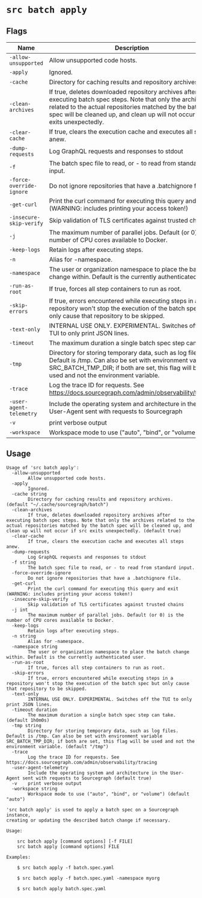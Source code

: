 # `src batch apply`


## Flags

|           Name           |                                                                                                                      Description                                                                                                                      |        Default Value         |
| ------------------------ | ----------------------------------------------------------------------------------------------------------------------------------------------------------------------------------------------------------------------------------------------------- | ---------------------------- |
| `-allow-unsupported`     | Allow unsupported code hosts.                                                                                                                                                                                                                         | `false`                      |
| `-apply`                 | Ignored.                                                                                                                                                                                                                                              | `false`                      |
| `-cache`                 | Directory for caching results and repository archives.                                                                                                                                                                                                | `~/.cache/sourcegraph/batch` |
| `-clean-archives`        | If true, deletes downloaded repository archives after executing batch spec steps. Note that only the archives related to the actual repositories matched by the batch spec will be cleaned up, and clean up will not occur if src exits unexpectedly. | `true`                       |
| `-clear-cache`           | If true, clears the execution cache and executes all steps anew.                                                                                                                                                                                      | `false`                      |
| `-dump-requests`         | Log GraphQL requests and responses to stdout                                                                                                                                                                                                          | `false`                      |
| `-f`                     | The batch spec file to read, or - to read from standard input.                                                                                                                                                                                        |                              |
| `-force-override-ignore` | Do not ignore repositories that have a .batchignore file.                                                                                                                                                                                             | `false`                      |
| `-get-curl`              | Print the curl command for executing this query and exit (WARNING: includes printing your access token!)                                                                                                                                              | `false`                      |
| `-insecure-skip-verify`  | Skip validation of TLS certificates against trusted chains                                                                                                                                                                                            | `false`                      |
| `-j`                     | The maximum number of parallel jobs. Default (or 0) is the number of CPU cores available to Docker.                                                                                                                                                   | `0`                          |
| `-keep-logs`             | Retain logs after executing steps.                                                                                                                                                                                                                    | `false`                      |
| `-n`                     | Alias for -namespace.                                                                                                                                                                                                                                 |                              |
| `-namespace`             | The user or organization namespace to place the batch change within. Default is the currently authenticated user.                                                                                                                                     |                              |
| `-run-as-root`           | If true, forces all step containers to run as root.                                                                                                                                                                                                   | `false`                      |
| `-skip-errors`           | If true, errors encountered while executing steps in a repository won't stop the execution of the batch spec but only cause that repository to be skipped.                                                                                            | `false`                      |
| `-text-only`             | INTERNAL USE ONLY. EXPERIMENTAL. Switches off the TUI to only print JSON lines.                                                                                                                                                                       | `false`                      |
| `-timeout`               | The maximum duration a single batch spec step can take.                                                                                                                                                                                               | `1h0m0s`                     |
| `-tmp`                   | Directory for storing temporary data, such as log files. Default is /tmp. Can also be set with environment variable SRC_BATCH_TMP_DIR; if both are set, this flag will be used and not the environment variable.                                      | `/tmp`                       |
| `-trace`                 | Log the trace ID for requests. See https://docs.sourcegraph.com/admin/observability/tracing                                                                                                                                                           | `false`                      |
| `-user-agent-telemetry`  | Include the operating system and architecture in the User-Agent sent with requests to Sourcegraph                                                                                                                                                     | `true`                       |
| `-v`                     | print verbose output                                                                                                                                                                                                                                  | `false`                      |
| `-workspace`             | Workspace mode to use ("auto", "bind", or "volume")                                                                                                                                                                                                   | `auto`                       |


## Usage

```
Usage of 'src batch apply':
  -allow-unsupported
    	Allow unsupported code hosts.
  -apply
    	Ignored.
  -cache string
    	Directory for caching results and repository archives. (default "~/.cache/sourcegraph/batch")
  -clean-archives
    	If true, deletes downloaded repository archives after executing batch spec steps. Note that only the archives related to the actual repositories matched by the batch spec will be cleaned up, and clean up will not occur if src exits unexpectedly. (default true)
  -clear-cache
    	If true, clears the execution cache and executes all steps anew.
  -dump-requests
    	Log GraphQL requests and responses to stdout
  -f string
    	The batch spec file to read, or - to read from standard input.
  -force-override-ignore
    	Do not ignore repositories that have a .batchignore file.
  -get-curl
    	Print the curl command for executing this query and exit (WARNING: includes printing your access token!)
  -insecure-skip-verify
    	Skip validation of TLS certificates against trusted chains
  -j int
    	The maximum number of parallel jobs. Default (or 0) is the number of CPU cores available to Docker.
  -keep-logs
    	Retain logs after executing steps.
  -n string
    	Alias for -namespace.
  -namespace string
    	The user or organization namespace to place the batch change within. Default is the currently authenticated user.
  -run-as-root
    	If true, forces all step containers to run as root.
  -skip-errors
    	If true, errors encountered while executing steps in a repository won't stop the execution of the batch spec but only cause that repository to be skipped.
  -text-only
    	INTERNAL USE ONLY. EXPERIMENTAL. Switches off the TUI to only print JSON lines.
  -timeout duration
    	The maximum duration a single batch spec step can take. (default 1h0m0s)
  -tmp string
    	Directory for storing temporary data, such as log files. Default is /tmp. Can also be set with environment variable SRC_BATCH_TMP_DIR; if both are set, this flag will be used and not the environment variable. (default "/tmp")
  -trace
    	Log the trace ID for requests. See https://docs.sourcegraph.com/admin/observability/tracing
  -user-agent-telemetry
    	Include the operating system and architecture in the User-Agent sent with requests to Sourcegraph (default true)
  -v	print verbose output
  -workspace string
    	Workspace mode to use ("auto", "bind", or "volume") (default "auto")

'src batch apply' is used to apply a batch spec on a Sourcegraph instance,
creating or updating the described batch change if necessary.

Usage:

    src batch apply [command options] [-f FILE]
    src batch apply [command options] FILE

Examples:

    $ src batch apply -f batch.spec.yaml

    $ src batch apply -f batch.spec.yaml -namespace myorg

    $ src batch apply batch.spec.yaml



```
